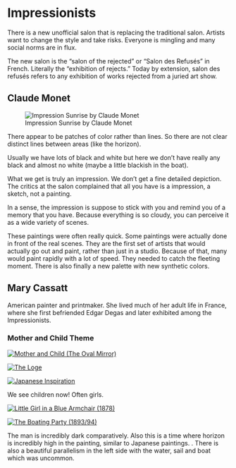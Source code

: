 # Impressionists

There is a new unofficial salon that is replacing the traditional salon. Artists want to change the style and take risks. Everyone is mingling and many social norms are in flux.

The new salon is the "salon of the rejected" or "Salon des Refusés" in French. Literally the "exhibition of rejects." Today by extension, salon des refusés refers to any exhibition of works rejected from a juried art show.

## Claude Monet

![Impression Sunrise by Claude Monet](http://s3.trueloveserver.com/arthum/Monet_-_Impression,_Sunrise.jpg "Impression Sunrise by Claude Monet")

There appear to be patches of color rather than lines. So there are not clear distinct lines between areas (like the horizon).

Usually we have lots of black and white but here we don't have really any black and almost no white (maybe a little blackish in the boat).

What we get is truly an impression. We don't get a fine detailed depiction. The critics at the salon complained that all you have is a impression, a sketch, not a painting.

In a sense, the impression is suppose to stick with you and remind you of a memory that you have. Because everything is so cloudy, you can perceive it as a wide variety of scenes.

These paintings were often really quick. Some paintings were actually done in front of the real scenes. They are the first set of artists that would actually go out and paint, rather than just in a studio. Because of that, many would paint rapidly with a lot of speed. They needed to catch the fleeting moment. There is also finally a new palette with new synthetic colors.

## Mary Cassatt

American painter and printmaker. She lived much of her adult life in France, where she first befriended Edgar Degas and later exhibited among the Impressionists.

### Mother and Child Theme

[![Mother and Child (The Oval Mirror)](http://s3.trueloveserver.com/arthum/Mary%2520Cassatt%2520_%2520Mother%2520and%2520Child%2520(The%2520Oval%2520Mirror)%2520_%2520American%2520_%2520The%2520Metropolitan%2520Museum%2520of%2520Art.JPG "Mother and Child (The Oval Mirror)")](http://s3.trueloveserver.com/arthum/Mary%20Cassatt%20_%20Mother%20and%20Child%20(The%20Oval%20Mirror)%20_%20American%20_%20The%20Metropolitan%20Museum%20of%20Art.JPG)

[![The Loge](http://s3.trueloveserver.com/arthum/the_loge.jpg "The Loge")](http://s3.trueloveserver.com/arthum/the_loge.jpg)

[![Japanese Inspiration](http://s3.trueloveserver.com/arthum/variety_mary_japanese.JPG "Japanese Inspiration")](http://s3.trueloveserver.com/arthum/variety_mary_japanese.JPG)

We see children now! Often girls.

[![Little Girl in a Blue Armchair (1878)](http://s3.trueloveserver.com/arthum/Cassat_-_Blue_Armchair_NGA.jpg "Little Girl in a Blue Armchair (1878)")](http://s3.trueloveserver.com/arthum/Cassat_-_Blue_Armchair_NGA.jpg)

[![The Boating Party (1893/94)](https://s3.trueloveserver.com/arthum/Mary_Cassatt_-_The_Boating_Party_-_Google_Art_Project.jpg "The Boating Party (1893/94)")](https://s3.trueloveserver.com/arthum/Mary_Cassatt_-_The_Boating_Party_-_Google_Art_Project.jpg)

The man is incredibly dark comparatively. Also this is a time where horizon is incredibly high in the painting, similar to Japanese paintings. . There is also a beautiful parallelism in the left side with the water, sail and boat which was uncommon.
